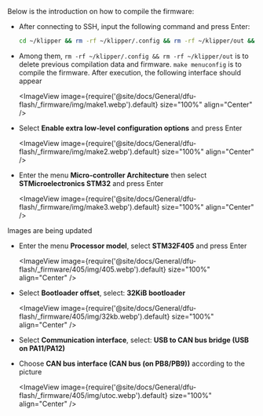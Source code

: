 Below is the introduction on how to compile the firmware:
* After connecting to SSH, input the following command and press Enter:

    ```bash
    cd ~/klipper && rm -rf ~/klipper/.config && rm -rf ~/klipper/out && make menuconfig
    ```

* Among them, `rm -rf ~/klipper/.config && rm -rf ~/klipper/out` is to delete previous compilation data and firmware. `make menuconfig` is to compile the firmware. After execution, the following interface should appear

    <ImageView image={require('@site/docs/General/dfu-flash/_firmware/img/make1.webp').default} size="100%" align="Center" />

* Select **Enable extra low-level configuration options** and press Enter

    <ImageView image={require('@site/docs/General/dfu-flash/_firmware/img/make2.webp').default} size="100%" align="Center" />

* Enter the menu **Micro-controller Architecture** then select **STMicroelectronics STM32** and press Enter

    <ImageView image={require('@site/docs/General/dfu-flash/_firmware/img/make3.webp').default} size="100%" align="Center" />

Images are being updated
* Enter the menu **Processor model**, select **STM32F405** and press Enter

    <ImageView image={require('@site/docs/General/dfu-flash/_firmware/405/img/405.webp').default} size="100%" align="Center" />

* Select **Bootloader offset**, select: **32KiB bootloader**

    <ImageView image={require('@site/docs/General/dfu-flash/_firmware/405/img/32kb.webp').default} size="100%" align="Center" />

* Select **Communication interface**, select: **USB to CAN bus bridge (USB on PA11/PA12)**
* Choose **CAN bus interface (CAN bus (on PB8/PB9))** according to the picture

    <ImageView image={require('@site/docs/General/dfu-flash/_firmware/405/img/utoc.webp').default} size="100%" align="Center" />